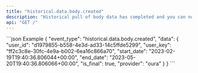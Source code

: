 ```yaml
---
title: "historical.data.body.created"
description: "Historical pull of body data has completed and you can now pull data for this resource."
api: "GET /"
---
```

<ResponseField name="event_type" type="string | null" required="False" default="historical.data.body.created">

</ResponseField>
<ResponseField name="data" type="HistoricalWebhookPayload">

<Expandable title="HistoricalWebhookPayload" defaultOpen="true">
<ResponseField name="user_id" type="string" required="True">

</ResponseField>
<ResponseField name="user_key" type="string" required="True">

</ResponseField>
<ResponseField name="start_date" type="string" required="True">

</ResponseField>
<ResponseField name="end_date" type="string" required="True">

</ResponseField>
<ResponseField name="is_final" type="boolean" required="True">

</ResponseField>
<ResponseField name="provider" type="string" required="True">

</ResponseField>
</Expandable>
</ResponseField>
<ResponseExample>
```json Example
{
  "event_type": "historical.data.body.created",
  "data": {
    "user_id": "d1979855-b558-4e3d-ad33-14c5ffde5299",
    "user_key": "ff2c3c8e-30fc-4e9a-b002-6ea16c866a70",
    "start_date": "2023-02-19T19:40:36.806044+00:00",
    "end_date": "2023-05-20T19:40:36.806066+00:00",
    "is_final": true,
    "provider": "oura"
  }
}
```
</ResponseExample>
